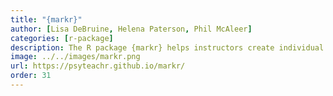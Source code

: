 ```yaml
---
title: "{markr}"
author: [Lisa DeBruine, Helena Paterson, Phil McAleer]
categories: [r-package]
description: The R package {markr} helps instructors create individual feedback documents and marking summaries from flexibly organised spreadsheets and other types of input.
image: ../../images/markr.png
url: https://psyteachr.github.io/markr/
order: 31
---
```

